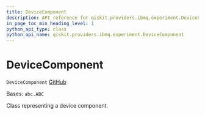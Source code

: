 ```yaml
---
title: DeviceComponent
description: API reference for qiskit.providers.ibmq.experiment.DeviceComponent
in_page_toc_min_heading_level: 1
python_api_type: class
python_api_name: qiskit.providers.ibmq.experiment.DeviceComponent
---
```


# DeviceComponent

<span id="qiskit.providers.ibmq.experiment.DeviceComponent" />

`DeviceComponent` [GitHub](https://github.com/qiskit/qiskit-ibmq-provider/tree/stable/0.19/qiskit/providers/ibmq/experiment/device_component.py "view source code")

Bases: `abc.ABC`

Class representing a device component.

